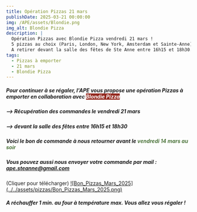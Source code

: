```yaml
---
title: Opération Pizzas 21 mars
publishDate: 2025-03-21 00:00:00
img: /APE/assets/Blondie.png
img_alt: Blondie Pizza
description: |
  Opération Pizzas avec Blondie Pizza vendredi 21 mars !
  5 pizzas au choix (Paris, London, New York, Amsterdam et Sainte-Anne).
  A retirer devant la salle des fêtes de Ste Anne entre 16h15 et 18h30.
tags:
  - Pizzas à emporter
  - 21 mars
  - Blondie Pizza
---
```


<p>
<h5>Pour continuer à se régaler, l'APE vous propose une opération Pizzas à emporter en collaboration avec 
<span style="color:#ffffff; background:#94291f">Blondie Pizza</span></h5>
</p>
<p>
<h5>--> Récupération des commandes le vendredi 21 mars</h5>
</p>
<p>
<h5>--> devant la salle des fêtes entre 16h15 et 18h30</h5>
</p>
<p>
<h5>
Voici le bon de commande à nous retourner avant le <span style="color:#4b733a; background:#ffffff">vendredi 14 mars au soir</span>
</h5>
<h5>
Vous pouvez aussi nous envoyer votre commande par mail : <a href='mailto:ape.steanne@gmail.com' target='_blank'>ape.steanne@gmail.com</a>
</h5>
(Cliquer pour télécharger)
<a href='/APE/assets/Bon_Pizzas_Mars_2025.pdf' target='_blank'>![Bon_Pizzas_Mars_2025](../../assets/pizzas/Bon_Pizzas_Mars_2025.png)</a>
</p>
<p>
<h5>A réchauffer 1 min. au four à température max. Vous allez vous régaler !</h5>
</p>